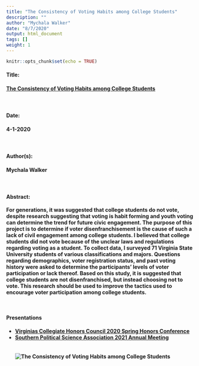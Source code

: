 ```yaml
---
title: "The Consistency of Voting Habits among College Students"
description: ""
author: "Mychala Walker"
date: "8/7/2020"
output: html_document
tags: []
weight: 1
---
```


```r
knitr::opts_chunk$set(echo = TRUE)
```

#### <b> Title: <br>
#### [The Consistency of Voting Habits among College Students](https://digitalcommons.odu.edu/cgi/viewcontent.cgi?article=1272&context=vchc-conference) <br>

<br>

#### <b> Date: <br>
#### 4-1-2020 <br>

<br>

#### <b> Author(s): <br>
#### Mychala Walker <br>

<br>

#### <b> Abstract: <br>
For generations, it was suggested that college students do not vote, despite research suggesting that voting is habit forming and youth voting can determine the trend for future civic engagement. The purpose of this project is to determine if voter disenfranchisement is the cause of such a lack of civil engagement among college students. I believed that college students did not vote because of the unclear laws and regulations regarding voting as a student. To collect data, I surveyed 71 Virginia State University students of various classifications and majors. Questions regarding demographics, voter registration status, and past voting history were asked to determine the participants’ levels of voter participation or lack thereof. Based on this study, it is suggested that college students are not disenfranchised, but instead choosing not to vote. This research should be used to improve the tactics used to encourage voter participation among college students.

<br>

#### <b> Presentations <br>
- [Virginias Collegiate Honors Council 2020 Spring Honors Conference](https://digitalcommons.odu.edu/vchc-conference/2020/posters/26/)
<br>
- [Southern Political Science Association 2021 Annual Meeting](/Projects/Voting-College-Students_files/Program.pdf)
<br>
<br>
<br>
![The Consistency of Voting Habits among College Students](/Projects/Voting-College-Students_files/College - Voting.JPG)

